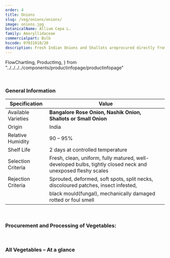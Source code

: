 ```yaml
---
order: 4
title: Onions
slug: /veg/onions/onions/
image: onions.jpg
botanicalName: Allium Cepa L.
family: Amaryllidaceae
commercialpart: Bulb
hscode: 07031010/20
description: Fresh Indian Onions and Shallots areprocured directly from our crop clusters in the southern and northern states of India and then distributed in the domestic as well as international markets. The acquired produce is processed, sorted and graded using automated processing machines. The samples of the produce are then inspected to obtain phytosanitary and health certificates.
---
```


  FlowChartImg,
  ProductImg,
} from "../../../../components/productinfopage/productinfopage"

<Head title={props.pageContext.frontmatter.title} />
<Container>
  <Wrapper topmargin bottommargin topmarginmobile>
    <Productinfopage
      title={props.pageContext.frontmatter.title}
      description={props.pageContext.frontmatter.description}
      hscode={props.pageContext.frontmatter.hscode}
      category={props.pageContext.frontmatter.title}
      botanicalname={props.pageContext.frontmatter.botanicalName}
      commercialpart={props.pageContext.frontmatter.commercialpart}
      imgageprop={AvailabilityChart}
    />

<br />

### General Information

| Specification       | Value                                                                                                       |
| ------------------- | ----------------------------------------------------------------------------------------------------------- |
| Available Varieties | **Bangalore Rose Onion, Nashik Onion, Shallots or Small Onion**                                             |
| Origin              | India                                                                                                       |
| Relative Humidity   | 90 – 95%                                                                                                    |
| Shelf Life          | 2 days at controlled temperature                                                                            |
| Selection Criteria  | Fresh, clean, uniform, fully matured, well-developed bulbs, tightly closed neck and unexposed fleshy scales |
| Rejection Criteria  | Sprouted, deformed, soft spots, split necks, discoloured patches, insect infested,                          |
|                     | black mould(fungal), mechanically damaged rotted or foul smell                                              |

<br />

### Procurement and Processing of Vegetables:

<FlowChartImg src={FlowChart} alt="product photo" />

<br />

### All Vegetables – At a glance

  <ProductlistSub/>
  </Wrapper>
</Container>
